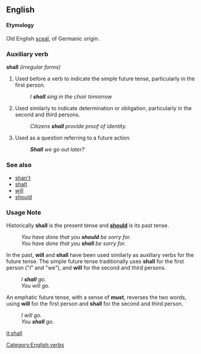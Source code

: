 ==English==

====Etymology====
Old English [[sculan|sceal]], of Germanic origin.

===Auxiliary verb===
'''shall'''  ''(irregular forms)''

# Used before a verb to indicate the simple future tense, particularly in the first person.
#:''I '''shall''' sing in the choir tomorrow''
# Used similarly to indicate determination or obligation, particularly in the second and third persons.
#:''Citizens '''shall''' provide proof of identity.''
# Used as a question referring to a future action.
#:'''''Shall''' we go out later?''

===See also===
*[[shan't]]
*[[shalt]]
*[[will]]
*[[should]]

===Usage Note===
Historically '''shall''' is the present tense and '''[[should]]''' is its past tense.
:''You have done that you '''should''' be sorry for.''
:''You have done that you '''shall''' be sorry for.''

In the past, '''will''' and '''shall''' have been used similarly as auxiliary verbs for the future tense. The simple future tense traditionally uses '''shall''' for the first person ("I" and "we"), and '''will''' for the second and third persons.
:''I '''shall''' go.''
:''You will go.''

An emphatic future tense, with a sense of '''must''', reverses the two words, using '''will''' for the first person and '''shall''' for the second and third person.
:''I will go.''
:''You '''shall''' go.''

[[Category:English verbs]]
[[it:shall]]